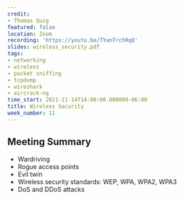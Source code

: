 ```yaml
---
credit:
- Thomas Quig
featured: false
location: Zoom
recording: 'https://youtu.be/TYanTrchRqQ'
slides: wireless_security.pdf
tags:
- networking
- wireless
- packet sniffing
- tcpdump
- wireshark
- aircrack-ng
time_start: 2021-11-14T14:00:00.000000-06:00
title: Wireless Security
week_number: 11
---
```

## Meeting Summary
- Wardriving
- Rogue access points
- Evil twin
- Wireless security standards: WEP, WPA, WPA2, WPA3
- DoS and DDoS attacks